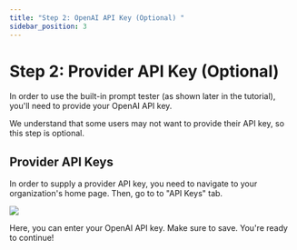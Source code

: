 ```yaml
---
title: "Step 2: OpenAI API Key (Optional) "
sidebar_position: 3
---
```



# Step 2: Provider API Key (Optional)

In order to use the built-in prompt tester (as shown later in the tutorial), you'll need to provide your OpenAI API key.

We understand that some users may not want to provide their API key, so this step is optional.

## Provider API Keys
In order to supply a provider API key, you need to navigate to your organization's home page. Then, go to to "API Keys" tab.

<img src={ProviderApiKeysImg} />

Here, you can enter your OpenAI API key. Make sure to save. You're ready to continue!